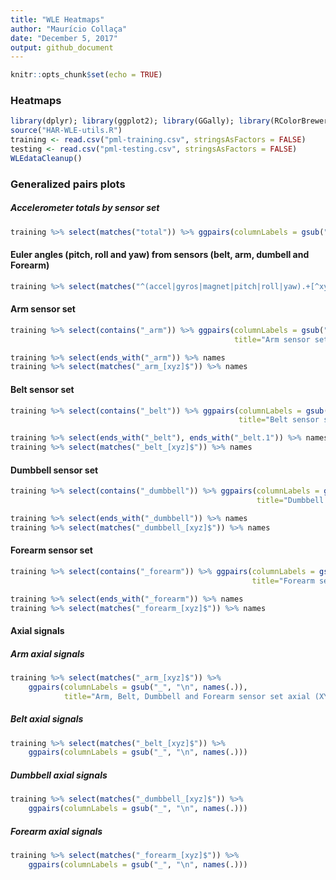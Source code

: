 ```yaml
---
title: "WLE Heatmaps"
author: "Maurício Collaça"
date: "December 5, 2017"
output: github_document
---
```


```r
knitr::opts_chunk$set(echo = TRUE)
```

### Heatmaps
```r
library(dplyr); library(ggplot2); library(GGally); library(RColorBrewer)
source("HAR-WLE-utils.R")
training <- read.csv("pml-training.csv", stringsAsFactors = FALSE)
testing <- read.csv("pml-testing.csv", stringsAsFactors = FALSE)
WLEdataCleanup()
```

### Generalized pairs plots

##### Accelerometer totals by sensor set
```r
training %>% select(matches("total")) %>% ggpairs(columnLabels = gsub("_", "\n", names(.)))
```

#### Euler angles (pitch, roll and yaw) from sensors (belt, arm, dumbell and Forearm)
```r
training %>% select(matches("^(accel|gyros|magnet|pitch|roll|yaw).+[^xyz]$")) %>% ggpairs(columnLabels = gsub("_", "\n", names(.)))
```

#### Arm sensor set
```r
training %>% select(contains("_arm")) %>% ggpairs(columnLabels = gsub("_", "\n", names(.)),
                                                  title="Arm sensor set features")
```
```r
training %>% select(ends_with("_arm")) %>% names
training %>% select(matches("_arm_[xyz]$")) %>% names
```

#### Belt sensor set
```r
training %>% select(contains("_belt")) %>% ggpairs(columnLabels = gsub("_", "\n", names(.)),
                                                   title="Belt sensor set features")
```
```r
training %>% select(ends_with("_belt"), ends_with("_belt.1")) %>% names
training %>% select(matches("_belt_[xyz]$")) %>% names
```

#### Dumbbell sensor set
```r
training %>% select(contains("_dumbbell")) %>% ggpairs(columnLabels = gsub("_", "\n", names(.)),
                                                       title="Dumbbell sensor set features")
```
```r
training %>% select(ends_with("_dumbbell")) %>% names
training %>% select(matches("_dumbbell_[xyz]$")) %>% names
```

#### Forearm sensor set
```r
training %>% select(contains("_forearm")) %>% ggpairs(columnLabels = gsub("_", "\n", names(.)),
                                                      title="Forearm sensor set features")
```
```r
training %>% select(ends_with("_forearm")) %>% names
training %>% select(matches("_forearm_[xyz]$")) %>% names
```

#### Axial signals

##### Arm axial signals
```r
training %>% select(matches("_arm_[xyz]$")) %>%
    ggpairs(columnLabels = gsub("_", "\n", names(.)),
            title="Arm, Belt, Dumbbell and Forearm sensor set axial (XYZ) features")
```

##### Belt axial signals
```r
training %>% select(matches("_belt_[xyz]$")) %>%
    ggpairs(columnLabels = gsub("_", "\n", names(.)))
```

##### Dumbbell axial signals
```r
training %>% select(matches("_dumbbell_[xyz]$")) %>%
    ggpairs(columnLabels = gsub("_", "\n", names(.)))
```

##### Forearm axial signals
```r
training %>% select(matches("_forearm_[xyz]$")) %>%
    ggpairs(columnLabels = gsub("_", "\n", names(.)))
```
